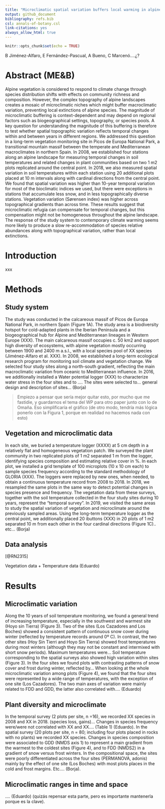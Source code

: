 ```yaml
---
title: "Microclimatic spatial variation buffers local warming in alpine vegetation"
output: github_document
bibliography: refs.bib
csl: annals-of-botany.csl
link-citations: yes
always_allow_html: true
---
```


```r
knitr::opts_chunk$set(echo = TRUE)
```

B Jiménez-Alfaro, E Fernández-Pascual, A Bueno, C Marcenó....¿?

# Abstract (ME&B)

Alpine vegetation is considered to respond to climate change through species distribution shifts with effects on community richness and composition. However, the complex topography of alpine landscapes creates a mosaic of microclimatic niches which might buffer macroclimatic variation, preventing local extinctions of alpine species. The magnitude of microclimatic buffering is context-dependent and may depend on regional factors such as biogeographical settings, topography, or species pools. A key question for understanding the magnitude of this buffering is therefore to test whether spatial topographic variation reflects temporal changes within and between years in different regions. We addressed this question in a long-term vegetation monitoring site in Picos de Europa National Park, a transitional mountain massif between the temperate and Mediterranean macroclimates in northern Spain. In 2008, we established four stations along an alpine landscape for measuring temporal changes in soil temperatures and related changes in plant communities based on two 1 m2 plots replicated around the central point. In 2018, we also measured spatial variation in soil temperatures within each station using 20 additional plots placed at 10 m intervals along with cardinal directions from the central point. We found that spatial variation was higher than 10-year temporal variation for most of the bioclimatic indices we used, but there were exceptions in stations that accumulate less snow, and in less topographically diverse stations. Vegetation variation (Sørensen index) was higher across topographical gradients than across time. These results suggest that microclimatic refugia can compensate for temporal changes, but this compensation might not be homogeneous throughout the alpine landscape. The response of the study system to contemporary climate warming seems more likely to produce a slow re-accommodation of species relative abundances along with topographical variation, rather than local extinctions.

# Introduction

xxx

# Methods

## Study system

The study was conducted in the calcareous massif of Picos de Europa National Park, in northern Spain (Figure 1A). The study area is a biodiversity hotspot for cold-adapted plants in the Iberian Peninsula and a biogeographical hub for Alpine and Mediterranean lineages in Western Europe (XXX). The main calcareous massif occupies c. 50 km2 and support high diversity of ecosystems, with alpine vegetation mostly occurring between 1900 and 2400 m a.s.l., with a local species pool of XX species (Jiménez-Alfaro et al. XXX). In 2008, we established a long-term ecological research program for monitoring soil climate and vegetation change. We selected four study sites along a north-south gradient, reflecting the main macroclimatic variation from oceanic to Mediterranean influence. In 2016, we additionally installed a Water potential logger (XXX) to characterize water stress in the four sites and to .... The sites were selected to... general design and description of sites... (Borja)

> Empiezo a pensar que sería mejor quitar esto, por mucho que me fastidie, y guardarnos el tema del WP para otro paper junto con lo de Omaña. Eso simplificaría el gráfico (de otro modo, tendría más lógica ponerlo con la Figura 1, porque en realidad no hacemos nada con esto)

## Vegetation and microclimatic data

In each site, we buried a temperature logger (XXXX) at 5 cm depth in a relatively flat and homogeneous vegetation patch. We surveyed the plant community in two replicated plots of 1 m2 separated 1 m from the logger, identifying species composition and estimating relative cover in %. In each plot, we installed a grid template of 100 microplots (10 x 10 cm each) to sample species frequency according to the standard methodology of GLORIA (XXX). The loggers were replaced by new ones, when needed, to obtain a continuous temperature record from 2008 to 2018. In 2018, we resampled the same plots in the same way to detect potential changes in species presence and frequency. The vegetation data from these surveys, together with the soil temperature collected in the four study sites during 10 years, represent the "temporal survey". In 2019, we visited the same areas to study the spatial variation of vegetation and microclimate around the previously sampled areas. Using the long-term temperature logger as the central point, we additionally placed 20 ibuttons (XXX) in 20 plots of 1 m2 separated 10 m from each other in the four cardinal directions (Figure 1C).. etc... (Borja)

## Data analysis

[@RN2315]

Vegetation data + Temperature data (Eduardo)

# Results

## Microclimatic variation

Along the 10 years of soil temperature monitoring, we found a general trend of increasing temperature, especially in the southwest and warmest site (Hoyo sin Tierra) (Figure 3). Two of the sites (Los Cazadores and Los Boches) showed a consistent pattern of continuous snow cover during winter (reflected by temperature records around 0º C). In contrast, the two other sites (Hoy Sin Tierri and Hoyo Sin Tierra) showed frost temperatures during most winters (although they may not be constant and intermixed with short snow periods). Maximum temperatures were... Soil temperature corresponding to the spatial surveys also showed high variation within sites (Figure 3). In the four sites we found plots with contrasting patterns of snow cover and frost during winter, reflected by... When looking at the whole microclimatic variation among plots (Figure 4), we found that the four sites were represented by a wide range of temperatures, with the exception of one site (Los Cazadores). The two main axes of variation were mainly related to FDD and GDD, the latter also correlated with.... (Eduardo)

## Plant diversity and microclimate

In the temporal survey (2 plots per site, n =16), we recorded XX species in 2008 and XX in 2018. (species loss, gains)... Changes in species frequency were/were not correlated with XX and XX.... (Table 1) (Eduardo). In the spatial survey (20 plots per site, n = 80; including four plots placed in rocks with no plants) we recorded XX species. Changes in species composition were associated to GDD (NMDS axis 1) to represent a main gradient from the warmest to the coldest sites (Figure 4), and to FDD (NMDS2) in a gradient of snow versus frost winters. In the compositional space, the sites were poorly differentiated across the four sites (PERMANOVA, adonis) mainly by the effect of one site (Los Boches) with most plots places in the cold and frost margins. Etc.... (Borja).

## Microclimatic ranges in time and space

.... (Eduardo) (quizás repensar esta parte, pero es importante mantenerla porque es la clave).

